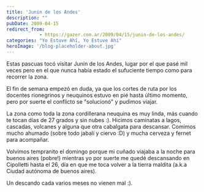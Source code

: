 ```yaml
---
title: 'Junin de los Andes'
description: ""
pubDate: 2009-04-15
redirect_from: 
            - https://gazer.com.ar/2009/04/15/junin-de-los-andes/
categories: "Yo Estuve Ahí, Yo Estuve Ahí"
heroImage: '/blog-placeholder-about.jpg'
---
```

Estas pascuas tocó visitar Junín de los Andes, lugar por el que pasé mil veces pero en el que nunca había estado el sufuciente tiempo como para recorrer la zona.

El fin de semana empezó en duda, ya que los cortes de ruta por los docentes rionegrinos y neuquinos estuvo en pié hasta último momento, pero por suerte el conflicto se "solucionó" y pudimos viajar.

La zona como toda la zona cordillerana neuquina es muy linda, más cuando te tocan días de 27 grados y sin nubes :). Hicimos caminatas a lagos, cascadas, volcanes y alguna que otra cabalgata para descansar. Comimos mucho ahumado (sobre todo jabalí y ciervo :D) y mucha cerveza y fernet para acompañar.

Volvimos tempranito el domingo porque mi cuñado viajaba a la noche para buenos aires (pobre!) mientras yo por suerte me quedé descansando en Cipolletti hasta el 26, día en que me toca volver a la tierra maldita (a.k.a Ciudad autónoma de buenos aires).

Un descando cada varios meses no vienen mal :).

